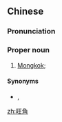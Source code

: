 ==Chinese==
{{zh-forms}}

===Pronunciation===
{{zh-pron
|m=Wàngjiǎo
|c=wong6 gok3
|mn=Ōng-kak
|cat=pn
}}

===Proper noun===
{{zh-proper noun}}

# [[Mongkok]]; {{w|Mong Kok}} {{gloss|area in Hong Kong}}

====Synonyms====
* {{qualifier|archaic}} {{zh-l|望角}}, {{zh-l|芒角}}

[[zh:旺角]]